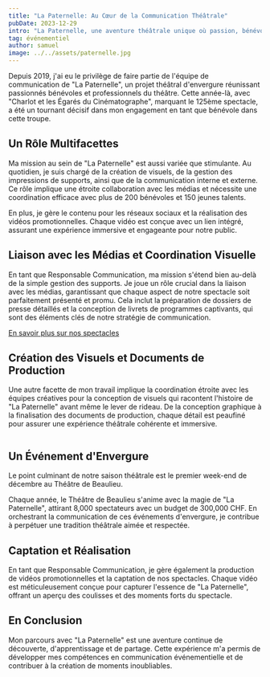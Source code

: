 ```yaml
---
title: "La Paternelle: Au Cœur de la Communication Théâtrale"
pubDate: 2023-12-29
intro: "La Paternelle, une aventure théâtrale unique où passion, bénévoles et professionnels se rencontrent. Découvrez mon parcours en tant que Responsable Communication depuis 2019."
tag: événementiel
author: samuel
image: ../../assets/paternelle.jpg
---
```


Depuis 2019, j'ai eu le privilège de faire partie de l'équipe de communication de "La Paternelle", un projet théâtral d'envergure réunissant passionnés bénévoles et professionnels du théâtre. Cette année-là, avec "Charlot et les Égarés du Cinématographe", marquant le 125ème spectacle, a été un tournant décisif dans mon engagement en tant que bénévole dans cette troupe.

## Un Rôle Multifacettes
Ma mission au sein de "La Paternelle" est aussi variée que stimulante. Au quotidien, je suis chargé de la création de visuels, de la gestion des impressions de supports, ainsi que de la communication interne et externe. Ce rôle implique une étroite collaboration avec les médias et nécessite une coordination efficace avec plus de 200 bénévoles et 150 jeunes talents.

En plus, je gère le contenu pour les réseaux sociaux et la réalisation des vidéos promotionnelles. Chaque vidéo est conçue avec un lien intégré, assurant une expérience immersive et engageante pour notre public.

## Liaison avec les Médias et Coordination Visuelle
En tant que Responsable Communication, ma mission s'étend bien au-delà de la simple gestion des supports. Je joue un rôle crucial dans la liaison avec les médias, garantissant que chaque aspect de notre spectacle soit parfaitement présenté et promu. Cela inclut la préparation de dossiers de presse détaillés et la conception de livrets de programmes captivants, qui sont des éléments clés de notre stratégie de communication.

[En savoir plus sur nos spectacles](https://paternelle.ch/spectacle/heidi/)

## Création des Visuels et Documents de Production
Une autre facette de mon travail implique la coordination étroite avec les équipes créatives pour la conception de visuels qui racontent l'histoire de "La Paternelle" avant même le lever de rideau. De la conception graphique à la finalisation des documents de production, chaque détail est peaufiné pour assurer une expérience théâtrale cohérente et immersive.

<Image src={slide1} width={500} height={200} alt="" />


## Un Événement d'Envergure
Le point culminant de notre saison théâtrale est le premier week-end de décembre au Théâtre de Beaulieu.


Chaque année, le Théâtre de Beaulieu s'anime avec la magie de "La Paternelle", attirant 8,000 spectateurs avec un budget de 300,000 CHF. En orchestrant la communication de ces événements d'envergure, je contribue à perpétuer une tradition théâtrale aimée et respectée.

## Captation et Réalisation
En tant que Responsable Communication, je gère également la production de vidéos promotionnelles et la captation de nos spectacles. Chaque vidéo est méticuleusement conçue pour capturer l'essence de "La Paternelle", offrant un aperçu des coulisses et des moments forts du spectacle.

<YouTube id="https://www.youtube.com/embed/3KReeuJLO0U?si=O_Ju0xzBySwFGM8o"></YouTube>

## En Conclusion
Mon parcours avec "La Paternelle" est une aventure continue de découverte, d'apprentissage et de partage. Cette expérience m'a permis de développer mes compétences en communication événementielle et de contribuer à la création de moments inoubliables.